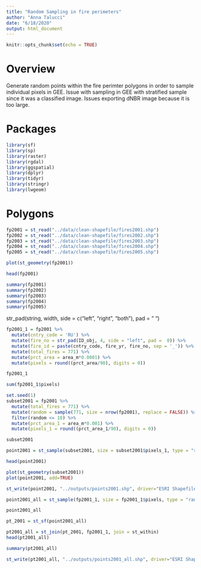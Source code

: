 ```yaml
---
title: "Random Sampling in fire perimeters"
author: "Anna Talucci"
date: "6/18/2020"
output: html_document
---
```


```r
knitr::opts_chunk$set(echo = TRUE)
```

# Overview

Generate random points within the fire perimter polygons in order to sample individual pixels in GEE. Issue with sampling in GEE with stratified sample since it was a classified image. Issues exporting dNBR image because it is too large.


# Packages
```r
library(sf)
library(sp)
library(raster)
library(rgdal)
library(ggspatial)
library(dplyr)
library(tidyr)
library(stringr)
library(lwgeom)
```


# Polygons

```r
fp2001 = st_read("../data/clean-shapefile/fires2001.shp") 
fp2002 = st_read("../data/clean-shapefile/fires2002.shp")
fp2003 = st_read("../data/clean-shapefile/fires2003.shp")
fp2004 = st_read("../data/clean-shapefile/fires2004.shp")
fp2005 = st_read("../data/clean-shapefile/fires2005.shp")
```

```r
plot(st_geometry(fp2001))
```

```r
head(fp2001)
```


```r
summary(fp2001)
summary(fp2002)
summary(fp2003)
summary(fp2004)
summary(fp2005)
```
str_pad(string, width, side = c("left", "right", "both"), pad = " ")
```r
fp2001_1 = fp2001 %>% 
  mutate(cntry_code = 'RU') %>%
  mutate(fire_no = str_pad(ID_obj, 4, side = "left", pad =  0)) %>%
  mutate(fire_id = paste(cntry_code, fire_yr, fire_no, sep = '_')) %>%
  mutate(total_fires = 771) %>% 
  mutate(prct_area = area_m*0.0001) %>%
  mutate(pixels = round((prct_area/90), digits = 0))

fp2001_1
```

```r
sum(fp2001_1$pixels)
```

```r
set.seed(1)
subset2001 = fp2001 %>% 
  mutate(total_fires = 771) %>%
  mutate(random = sample(771, size = nrow(fp2001), replace = FALSE)) %>%
  filter(random <= 10) %>%
  mutate(prct_area_1 = area_m*0.001) %>%
  mutate(pixels_1 = round((prct_area_1/90), digits = 0))

subset2001
```

```r
point2001 = st_sample(subset2001, size = subset2001$pixels_1, type = "random", exact = TRUE)
```
```r
head(point2001)
```

```r
plot(st_geometry(subset2001))
plot(point2001, add=TRUE)
```

```r
st_write(point2001, "../outputs/points2001.shp", driver="ESRI Shapefile") 
```

```r
point2001_all = st_sample(fp2001_1, size = fp2001_1$pixels, type = "random", exact = TRUE)
```

```r
point2001_all
```
```r
pt_2001 = st_sf(point2001_all)
```

```r
pt2001_all = st_join(pt_2001, fp2001_1, join = st_within)
head(pt2001_all)
```

```r
summary(pt2001_all)
```


```r
st_write(pt2001_all, "../outputs/points2001_all.shp", driver="ESRI Shapefile") 
```